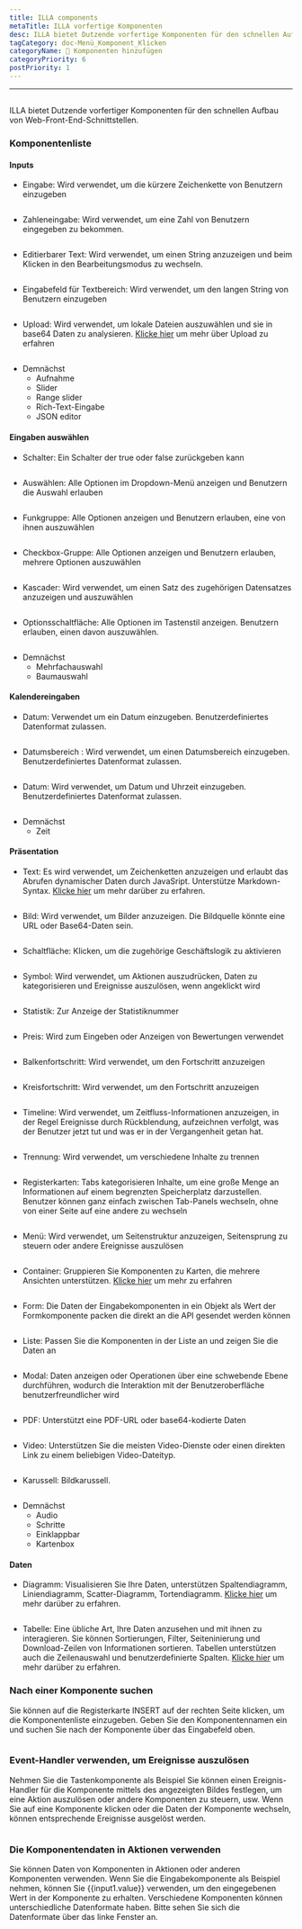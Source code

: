 ```yaml
---
title: ILLA components
metaTitle: ILLA vorfertige Komponenten
desc: ILLA bietet Dutzende vorfertige Komponenten für den schnellen Aufbau von Web-Front-End-Schnittstellen
tagCategory: doc-Menü_Komponent_Klicken
categoryName: 🧬 Komponenten hinzufügen
categoryPriority: 6
postPriority: 1
---
```


* * *

## <h2 hidden>ILLA components</h2>

ILLA bietet Dutzende vorfertiger Komponenten für den schnellen Aufbau von Web-Front-End-Schnittstellen.

### Komponentenliste

#### Inputs

-   Eingabe: Wird verwendet, um die kürzere Zeichenkette von Benutzern einzugeben

<img
  src='https://cdn.illacloud.com/official-website/img/docs/assemble/illa_components.png'
  alt=""
/>

-   Zahleneingabe: Wird verwendet, um eine Zahl von Benutzern eingegeben zu bekommen.

<img
  src='https://cdn.illacloud.com/official-website/img/docs/assemble/illa_components(1).png'
  alt=""
/>

-   Editierbarer Text: Wird verwendet, um einen String anzuzeigen und beim Klicken in den Bearbeitungsmodus zu wechseln.

<img
  src='https://cdn.illacloud.com/official-website/img/docs/assemble/illa_components(2).png'
  alt=""
/>

-   Eingabefeld für Textbereich: Wird verwendet, um den langen String von Benutzern einzugeben

<img
  src='https://cdn.illacloud.com/official-website/img/docs/assemble/illa_components(3).png'
  alt=""
/>

-   Upload: Wird verwendet, um lokale Dateien auszuwählen und sie in base64 Daten zu analysieren. [Klicke hier]([https://www.illacloud.com/en-US/docs/upload](https://www.illacloud.com/en-US/docs/upload)) um mehr über Upload zu erfahren

<img
  src='https://cdn.illacloud.com/official-website/img/docs/assemble/illa_components(4).png'
  alt=""
/>

-   Demnächst
    -   Aufnahme
    -   Slider
    -   Range slider
    -   Rich-Text-Eingabe
    -   JSON editor

#### Eingaben auswählen

-   Schalter: Ein Schalter der true oder false zurückgeben kann

<img
  src='https://cdn.illacloud.com/official-website/img/docs/assemble/illa_components(5).png'
  alt=""
/>

-   Auswählen: Alle Optionen im Dropdown-Menü anzeigen und Benutzern die Auswahl erlauben

<img
  src='https://cdn.illacloud.com/official-website/img/docs/assemble/illa_components(6).png'
  alt=""
/>

-   Funkgruppe: Alle Optionen anzeigen und Benutzern erlauben, eine von ihnen auszuwählen

<img
  src='https://cdn.illacloud.com/official-website/img/docs/assemble/illa_components(7).png'
  alt=""
/>

-   Checkbox-Gruppe: Alle Optionen anzeigen und Benutzern erlauben, mehrere Optionen auszuwählen

<img
  src='https://cdn.illacloud.com/official-website/img/docs/assemble/illa_components(8).png'
  alt=""
/>

-   Kascader: Wird verwendet, um einen Satz des zugehörigen Datensatzes anzuzeigen und auszuwählen

<img
  src='https://cdn.illacloud.com/official-website/img/docs/assemble/illa_components(9).png'
  alt=""
/>

-   Optionsschaltfläche: Alle Optionen im Tastenstil anzeigen. Benutzern erlauben, einen davon auszuwählen.

<img
  src='https://cdn.illacloud.com/official-website/img/docs/assemble/illa_components(10).png'
  alt=""
/>

-   Demnächst
    -   Mehrfachauswahl
    -   Baumauswahl

#### Kalendereingaben

-   Datum: Verwendet um ein Datum einzugeben. Benutzerdefiniertes Datenformat zulassen.

<img
  src='https://cdn.illacloud.com/official-website/img/docs/assemble/illa_components(11).png'
  alt=""
/>

-   Datumsbereich : Wird verwendet, um einen Datumsbereich einzugeben. Benutzerdefiniertes Datenformat zulassen.

<img
  src='https://cdn.illacloud.com/official-website/img/docs/assemble/illa_components(12).png'
  alt=""
/>

-   Datum: Wird verwendet, um Datum und Uhrzeit einzugeben. Benutzerdefiniertes Datenformat zulassen.

<img
  src='https://cdn.illacloud.com/official-website/img/docs/assemble/illa_components(13).png'
  alt=""
/>

-   Demnächst
    -   Zeit

#### Präsentation

-   Text: Es wird verwendet, um Zeichenketten anzuzeigen und erlaubt das Abrufen dynamischer Daten durch JavaSript. Unterstütze Markdown-Syntax. [Klicke hier]([https://www.illacloud.com/en-US/docs/text](https://www.illacloud.com/en-US/docs/text)) um mehr darüber zu erfahren.

<img
  src='https://cdn.illacloud.com/official-website/img/docs/assemble/illa_components(14).png'
  alt=""
/>

-   Bild: Wird verwendet, um Bilder anzuzeigen. Die Bildquelle könnte eine URL oder Base64-Daten sein.

<img
  src='https://cdn.illacloud.com/official-website/img/docs/assemble/illa_components(15).png'
  alt=""
/>

-   Schaltfläche: Klicken, um die zugehörige Geschäftslogik zu aktivieren

<img
  src='https://cdn.illacloud.com/official-website/img/docs/assemble/illa_components(16).png'
  alt=""
/>

-   Symbol: Wird verwendet, um Aktionen auszudrücken, Daten zu kategorisieren und Ereignisse auszulösen, wenn angeklickt wird

<img
  src='https://cdn.illacloud.com/official-website/img/docs/assemble/illa_components(17).png'
  alt=""
/>

-   Statistik: Zur Anzeige der Statistiknummer

<img
  src='https://cdn.illacloud.com/official-website/img/docs/assemble/illa_components(18).png'
  alt=""
/>

-   Preis: Wird zum Eingeben oder Anzeigen von Bewertungen verwendet

<img
  src='https://cdn.illacloud.com/official-website/img/docs/assemble/illa_components(19).png'
  alt=""
/>

-   Balkenfortschritt: Wird verwendet, um den Fortschritt anzuzeigen

<img
  src='https://cdn.illacloud.com/official-website/img/docs/assemble/illa_components(20).png'
  alt=""
/>

-   Kreisfortschritt: Wird verwendet, um den Fortschritt anzuzeigen

<img
  src='https://cdn.illacloud.com/official-website/img/docs/assemble/illa_components(21).png'
  alt=""
/>

-   Timeline: Wird verwendet, um Zeitfluss-Informationen anzuzeigen, in der Regel Ereignisse durch Rückblendung, aufzeichnen verfolgt, was der Benutzer jetzt tut und was er in der Vergangenheit getan hat.

<img
  src='https://cdn.illacloud.com/official-website/img/docs/assemble/illa_components(22).png'
  alt=""
/>

-   Trennung: Wird verwendet, um verschiedene Inhalte zu trennen

<img
  src='https://cdn.illacloud.com/official-website/img/docs/assemble/illa_components(23).png'
  alt=""
/>

-   Registerkarten: Tabs kategorisieren Inhalte, um eine große Menge an Informationen auf einem begrenzten Speicherplatz darzustellen. Benutzer können ganz einfach zwischen Tab-Panels wechseln, ohne von einer Seite auf eine andere zu wechseln

<img
  src='https://cdn.illacloud.com/official-website/img/docs/assemble/illa_components(24).png'
  alt=""
/>

-   Menü: Wird verwendet, um Seitenstruktur anzuzeigen, Seitensprung zu steuern oder andere Ereignisse auszulösen

<img
  src='https://cdn.illacloud.com/official-website/img/docs/assemble/illa_components(25).png'
  alt=""
/>

-   Container: Gruppieren Sie Komponenten zu Karten, die mehrere Ansichten unterstützen. [Klicke hier]([https://www.illacloud.com/en-US/docs/container](https://www.illacloud.com/en-US/docs/container)) um mehr zu erfahren

<img
  src='https://cdn.illacloud.com/official-website/img/docs/assemble/illa_components(26).png'
  alt=""
/>

-   Form: Die Daten der Eingabekomponenten in ein Objekt als Wert der Formkomponente packen die direkt an die API gesendet werden können

<img
  src='https://cdn.illacloud.com/official-website/img/docs/assemble/illa_components(27).png'
  alt=""
/>

-   Liste: Passen Sie die Komponenten in der Liste an und zeigen Sie die Daten an

<img
  src='https://cdn.illacloud.com/official-website/img/docs/assemble/illa_components(28).png'
  alt=""
/>

-   Modal: Daten anzeigen oder Operationen über eine schwebende Ebene durchführen, wodurch die Interaktion mit der Benutzeroberfläche benutzerfreundlicher wird

<img
  src='https://cdn.illacloud.com/official-website/img/docs/assemble/illa_components(29).png'
  alt=""
/>

-   PDF: Unterstützt eine PDF-URL oder base64-kodierte Daten

<img
  src='https://cdn.illacloud.com/official-website/img/docs/assemble/illa_components(30).png'
  alt=""
/>

-   Video: Unterstützen Sie die meisten Video-Dienste oder einen direkten Link zu einem beliebigen Video-Dateityp.

<img
  src='https://cdn.illacloud.com/official-website/img/docs/assemble/illa_components(31).png'
  alt=""
/>

-   Karussell: Bildkarussell.

<img
  src='https://cdn.illacloud.com/official-website/img/docs/assemble/illa_components(32).png'
  alt=""
/>

-   Demnächst
    -   Audio
    -   Schritte
    -   Einklappbar
    -   Kartenbox

#### Daten

-   Diagramm: Visualisieren Sie Ihre Daten, unterstützen Spaltendiagramm, Liniendiagramm, Scatter-Diagramm, Tortendiagramm. [Klicke hier]([https://www.illacloud.com/en-US/docs/chart](https://www.illacloud.com/en-US/docs/chart)) um mehr darüber zu erfahren.

<img
  src='https://cdn.illacloud.com/official-website/img/docs/assemble/illa_components(33).png'
  alt=""
/>

-   Tabelle: Eine übliche Art, Ihre Daten anzusehen und mit ihnen zu interagieren. Sie können Sortierungen, Filter, Seiteninierung und Download-Zeilen von Informationen sortieren. Tabellen unterstützen auch die Zeilenauswahl und benutzerdefinierte Spalten. [Klicke hier]([https://www.illacloud.com/en-US/docs/table](https://www.illacloud.com/en-US/docs/table)) um mehr darüber zu erfahren.

### Nach einer Komponente suchen

Sie können auf die Registerkarte INSERT auf der rechten Seite klicken, um die Komponentenliste einzugeben. Geben Sie den Komponentennamen ein und suchen Sie nach der Komponente über das Eingabefeld oben.

<img
  src='https://cdn.illacloud.com/official-website/img/docs/assemble/illa_components(34).png'
  alt=""
/>

### Event-Handler verwenden, um Ereignisse auszulösen

Nehmen Sie die Tastenkomponente als Beispiel Sie können einen Ereignis-Handler für die Komponente mittels des angezeigten Bildes festlegen, um eine Aktion auszulösen oder andere Komponenten zu steuern, usw. Wenn Sie auf eine Komponente klicken oder die Daten der Komponente wechseln, können entsprechende Ereignisse ausgelöst werden.

<img
  src='https://cdn.illacloud.com/official-website/img/docs/assemble/illa_components(35).png'
  alt=""
/>

### Die Komponentendaten in Aktionen verwenden

Sie können Daten von Komponenten in Aktionen oder anderen Komponenten verwenden. Wenn Sie die Eingabekomponente als Beispiel nehmen, können Sie {{input1.value}} verwenden, um den eingegebenen Wert in der Komponente zu erhalten. Verschiedene Komponenten können unterschiedliche Datenformate haben. Bitte sehen Sie sich die Datenformate über das linke Fenster an.

<img
  src='https://cdn.illacloud.com/official-website/img/docs/assemble/illa_components(36).png'
  alt=""
/>
